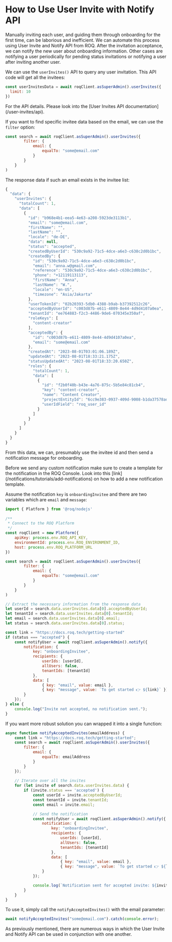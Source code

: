 
# How to Use User Invite with Notify API

Manually inviting each user, and guiding them through onboarding for the first time, can be laborious and inefficient. We can automate this process using User Invite and Notify API from ROQ. After the invitation acceptance, we can notify the new user about onboarding information. Other cases are notifying a user periodically for pending status invitations or notifying a user after inviting another user.

We can use the `userInvites()` API to query any user invitation. This API code will get all the invitees:

```js
const userInvitesData = await roqClient.asSuperAdmin().userInvites({
  limit: 10
})
```
<Callout type="info">
For the API details. Please look into the [User Invites API documentation](/user-invites/api).
</Callout>

If you want to find specific invitee data based on the email, we can use the `filter` option:

```js
const search = await roqClient.asSuperAdmin().userInvites({
		filter: {
			email: {
				equalTo: "some@email.com"
			}
		}
	}
)
```

The response data if such an email exists in the invitee list:

```js
{
  "data": {
    "userInvites": {
      "totalCount": 1,
      "data": [
        {
          "id": "b968e4b1-eea5-4e63-a208-5923de3113b1",
          "email": "some@email.com",
          "firstName": "",
          "lastName": "",
          "locale": "de-DE",
          "data": null,
          "status": "accepted",
          "createdByUserId": "530c9a92-71c5-4dce-a6e3-c638c2d0b1bc",
          "createdBy": {
            "id": "530c9a92-71c5-4dce-a6e3-c638c2d0b1bc",
            "email": "anna.w@gmail.com",
            "reference": "530c9a92-71c5-4dce-a6e3-c638c2d0b1bc",
            "phone": "+12119113113",
            "firstName": "Anna",
            "lastName": "W.",
            "locale": "en-US",
            "timezone": "Asia/Jakarta"
          },
          "userTokenId": "02b20393-5db0-4388-b9ab-b37392512c26",
          "acceptedByUserId": "c003d87b-e611-4809-8e44-4d9d4107a0ea",
          "tenantId": "ee764883-f2c3-4486-9de6-070345e350af",
          "roleKeys": [
            "content-creator"
          ],
          "acceptedBy": {
            "id": "c003d87b-e611-4809-8e44-4d9d4107a0ea",
            "email": "some@email.com"
          },
          "createdAt": "2023-08-01T03:01:06.189Z",
          "updatedAt": "2023-08-01T18:33:21.175Z",
          "statusUpdatedAt": "2023-08-01T18:33:20.650Z",
          "roles": {
            "totalCount": 1,
            "data": [
              {
                "id": "f2b0f40b-b43e-4a76-875c-5b5e84c81cb4",
                "key": "content-creator",
                "name": "Content Creator",
                "projectEntityId": "6cc9e383-0937-409d-9008-b1da37578ad1",
                "userIdField": "roq_user_id"
              }
            ]
          }
        }
      ]
    }
  }
}
```

From this data, we can, presumably use the invitee id and then send a notification message for onboarding.

<Callout type="info">
Before we send any custom notification make sure to create a template for the notification in the ROQ Console. Look into this [link](/notifications/tutorials/add-notifications) on how to add a new notification template.
</Callout>

Assume the notification `key` is `onboardingInvitee` and there are two variables which are `email` and `message`:

```js filename="user-notify-example.js"
import { Platform } from '@roq/nodejs'
 
/**
 * Connect to the ROQ Platform
 */
const roqClient = new Platform({
    apiKey: process.env.ROQ_API_KEY,
    environmentId: process.env.ROQ_ENVIRONMENT_ID,
    host: process.env.ROQ_PLATFORM_URL
})

const search = await roqClient.asSuperAdmin().userInvites({
		filter: {
			email: {
				equalTo: "some@email.com"
			}
		}
	}
)

// Extract the necessary information from the response data
let userId = search.data.userInvites.data[0].acceptedByUserId;
let tenantId = search.data.userInvites.data[0].tenantId;
let email = search.data.userInvites.data[0].email;
let status = search.data.userInvites.data[0].status;

const link = "https://docs.roq.tech/getting-started"
if (status === "accepted") {
	const notifyUser = await roqClient.asSuperAdmin().notify({
		notification: {
			key: "onboardingInvitee",
			recipients: {
				userIds: [userId], 
				allUsers: false,
				tenantIds: [tenantId]
			},
			data: [
				{ key: "email", value: email },
				{ key: "message", value: `To get started 👉 ${link}` }]
		}
	});
} else {
    console.log("Invite not accepted, no notification sent.");
}
```


If you want more robust solution you can wrapped it into a single function:

```js
async function notifyAcceptedInvites(emailAddress) {
    const link = "https://docs.roq.tech/getting-started";
	const search = await roqClient.asSuperAdmin().userInvites({
        filter: {
            email: {
                equalTo: emailAddress
            }
        }
    });
    
    // Iterate over all the invites
    for (let invite of search.data.userInvites.data) {
        if (invite.status === 'accepted') {
            const userId = invite.acceptedByUserId;
            const tenantId = invite.tenantId;
            const email = invite.email;

            // Send the notification
            const notifyUser = await roqClient.asSuperAdmin().notify({
                notification: {
                    key: "onboardingInvitee",
                    recipients: {
                        userIds: [userId],
                        allUsers: false,
                        tenantIds: [tenantId]
                    },
                    data: [
                        { key: "email", value: email },
                        { key: "message", value: `To get started 👉 ${link}` }]
                }
            });

            console.log(`Notification sent for accepted invite: ${invite.id}`);
        }
    }
}
```

To use it, simply call the `notifyAcceptedInvites()` with the email parameter:

```js
await notifyAcceptedInvites("some@email.com").catch(console.error);
```

As previously mentioned, there are numerous ways in which the User Invite and Notify API can be used in conjunction with one another.